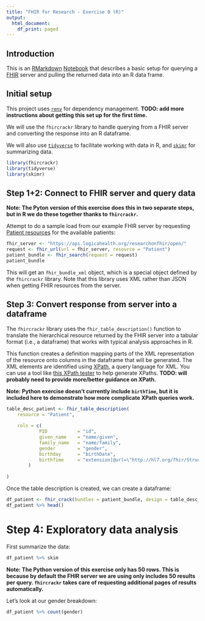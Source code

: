 ```yaml
---
title: "FHIR for Research - Exercise 0 (R)"
output:
  html_document:
    df_print: paged
---
```


## Introduction

This is an [RMarkdown](https://rmarkdown.rstudio.com/) [Notebook](https://bookdown.org/yihui/rmarkdown/notebook.html) that describes a basic setup for querying a [FHIR](https://www.healthit.gov/sites/default/files/2019-08/ONCFHIRFSWhatIsFHIR.pdf) server and pulling the returned data into an R data frame.

## Initial setup

This project uses [`renv`](https://rstudio.github.io/renv/articles/renv.html) for dependency management. **TODO: add more instructions about getting this set up for the first time.**

We will use the `fhircrackr` library to handle querying from a FHIR server and converting the response into an R dataframe.

We will also use [`tidyverse`](https://www.tidyverse.org) to facilitate working with data in R, and [`skimr`](https://cran.r-project.org/web/packages/skimr/vignettes/skimr.html) for summarizing data.

```r
library(fhircrackr)
library(tidyverse)
library(skimr)
```

## Step 1+2: Connect to FHIR server and query data

**Note: The Pyton version of this exercise does this in two separate steps, but in R we do these together thanks to `fhircrackr`.**

Attempt to do a sample load from our example FHIR server by requesting [Patient resources](https://www.hl7.org/fhir/patient.html) for the available patients:

```r
fhir_server <- "https://api.logicahealth.org/researchonfhir/open/"
request <- fhir_url(url = fhir_server, resource = "Patient")
patient_bundle <- fhir_search(request = request)
patient_bundle
```

This will get an `fhir_bundle_xml` object, which is a special object defined by the `fhircrackr` library. Note that this library uses XML rather than JSON when getting FHIR resources from the server.

## Step 3: Convert response from server into a dataframe

The `fhircrackr` library uses the `fhir_table_description()` function to translate the hierarchical resource returned by the FHIR server into a tabular format (i.e., a dataframe) that works with typical analysis approaches in R.

This function creates a definition mapping parts of the XML representation of the resource onto columns in the dataframe that will be generated. The XML elements are identified using [XPath](https://en.wikipedia.org/wiki/XPath), a query language for XML. You can use a tool like [this XPath tester](https://extendsclass.com/xpath-tester.html) to help generate XPaths. **TODO: will probably need to provide more/better guidance on XPath.**

**Note: Python exercise doesn't currently include `birthTime`, but it is included here to demonstrate how more complicate XPath queries work.**

```r
table_desc_patient <- fhir_table_description(
    resource = "Patient",
    
    cols = c(
            PID           = "id",
            given_name    = "name/given",
            family_name   = "name/family",
            gender        = "gender",
            birthday      = "birthDate",
            birthTime     = "extension[@url=\"http://hl7.org/fhir/StructureDefinition/patient-birthTime\"]/valueDateTime"
        )
    
)
```

Once the table description is created, we can create a dataframe:

```r
df_patient <- fhir_crack(bundles = patient_bundle, design = table_desc_patient, verbose = 0)
df_patient %>% head()
```

# Step 4: Exploratory data analysis

First summarize the data:
```r
df_patient %>% skim
```

**Note: The Python version of this exercise only has 50 rows. This is because by default the FHIR server we are using only includes 50 results per query. `fhircrackr` takes care of requesting additional pages of results automatically.**

Let's look at our gender breakdown:
```r
df_patient %>% count(gender)

```
